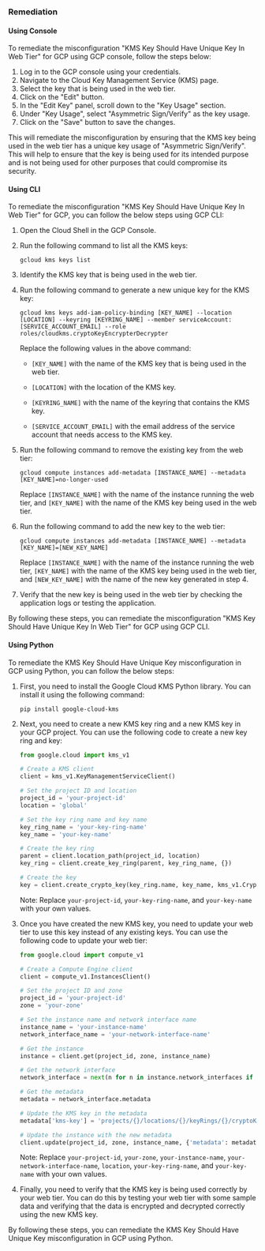 ### Remediation

#### Using Console

To remediate the misconfiguration "KMS Key Should Have Unique Key In Web Tier" for GCP using GCP console, follow the steps below:

1. Log in to the GCP console using your credentials.
2. Navigate to the Cloud Key Management Service (KMS) page.
3. Select the key that is being used in the web tier.
4. Click on the "Edit" button.
5. In the "Edit Key" panel, scroll down to the "Key Usage" section.
6. Under "Key Usage", select "Asymmetric Sign/Verify" as the key usage.
7. Click on the "Save" button to save the changes.

This will remediate the misconfiguration by ensuring that the KMS key being used in the web tier has a unique key usage of "Asymmetric Sign/Verify". This will help to ensure that the key is being used for its intended purpose and is not being used for other purposes that could compromise its security.

#### Using CLI

To remediate the misconfiguration "KMS Key Should Have Unique Key In Web Tier" for GCP, you can follow the below steps using GCP CLI:

1. Open the Cloud Shell in the GCP Console.

2. Run the following command to list all the KMS keys:
   
   ```
   gcloud kms keys list
   ```

3. Identify the KMS key that is being used in the web tier.

4. Run the following command to generate a new unique key for the KMS key:
   
   ```
   gcloud kms keys add-iam-policy-binding [KEY_NAME] --location [LOCATION] --keyring [KEYRING_NAME] --member serviceAccount:[SERVICE_ACCOUNT_EMAIL] --role roles/cloudkms.cryptoKeyEncrypterDecrypter
   ```

   Replace the following values in the above command:
   
   - `[KEY_NAME]` with the name of the KMS key that is being used in the web tier.
   
   - `[LOCATION]` with the location of the KMS key.
   
   - `[KEYRING_NAME]` with the name of the keyring that contains the KMS key.
   
   - `[SERVICE_ACCOUNT_EMAIL]` with the email address of the service account that needs access to the KMS key.

5. Run the following command to remove the existing key from the web tier:
   
   ```
   gcloud compute instances add-metadata [INSTANCE_NAME] --metadata [KEY_NAME]=no-longer-used
   ```

   Replace `[INSTANCE_NAME]` with the name of the instance running the web tier, and `[KEY_NAME]` with the name of the KMS key being used in the web tier.

6. Run the following command to add the new key to the web tier:
   
   ```
   gcloud compute instances add-metadata [INSTANCE_NAME] --metadata [KEY_NAME]=[NEW_KEY_NAME]
   ```

   Replace `[INSTANCE_NAME]` with the name of the instance running the web tier, `[KEY_NAME]` with the name of the KMS key being used in the web tier, and `[NEW_KEY_NAME]` with the name of the new key generated in step 4.

7. Verify that the new key is being used in the web tier by checking the application logs or testing the application.

By following these steps, you can remediate the misconfiguration "KMS Key Should Have Unique Key In Web Tier" for GCP using GCP CLI.

#### Using Python

To remediate the KMS Key Should Have Unique Key misconfiguration in GCP using Python, you can follow the below steps:

1. First, you need to install the Google Cloud KMS Python library. You can install it using the following command:

   ```
   pip install google-cloud-kms
   ```

2. Next, you need to create a new KMS key ring and a new KMS key in your GCP project. You can use the following code to create a new key ring and key:

   ```python
   from google.cloud import kms_v1

   # Create a KMS client
   client = kms_v1.KeyManagementServiceClient()

   # Set the project ID and location
   project_id = 'your-project-id'
   location = 'global'

   # Set the key ring name and key name
   key_ring_name = 'your-key-ring-name'
   key_name = 'your-key-name'

   # Create the key ring
   parent = client.location_path(project_id, location)
   key_ring = client.create_key_ring(parent, key_ring_name, {})

   # Create the key
   key = client.create_crypto_key(key_ring.name, key_name, kms_v1.CryptoKey.CryptoKeyPurpose.ENCRYPT_DECRYPT, {})
   ```

   Note: Replace `your-project-id`, `your-key-ring-name`, and `your-key-name` with your own values.

3. Once you have created the new KMS key, you need to update your web tier to use this key instead of any existing keys. You can use the following code to update your web tier:

   ```python
   from google.cloud import compute_v1

   # Create a Compute Engine client
   client = compute_v1.InstancesClient()

   # Set the project ID and zone
   project_id = 'your-project-id'
   zone = 'your-zone'

   # Set the instance name and network interface name
   instance_name = 'your-instance-name'
   network_interface_name = 'your-network-interface-name'

   # Get the instance
   instance = client.get(project_id, zone, instance_name)

   # Get the network interface
   network_interface = next(n for n in instance.network_interfaces if n.name == network_interface_name)

   # Get the metadata
   metadata = network_interface.metadata

   # Update the KMS key in the metadata
   metadata['kms-key'] = 'projects/{}/locations/{}/keyRings/{}/cryptoKeys/{}'.format(project_id, location, key_ring_name, key_name)

   # Update the instance with the new metadata
   client.update(project_id, zone, instance_name, {'metadata': metadata})
   ```

   Note: Replace `your-project-id`, `your-zone`, `your-instance-name`, `your-network-interface-name`, `location`, `your-key-ring-name`, and `your-key-name` with your own values.

4. Finally, you need to verify that the KMS key is being used correctly by your web tier. You can do this by testing your web tier with some sample data and verifying that the data is encrypted and decrypted correctly using the new KMS key.

By following these steps, you can remediate the KMS Key Should Have Unique Key misconfiguration in GCP using Python.

